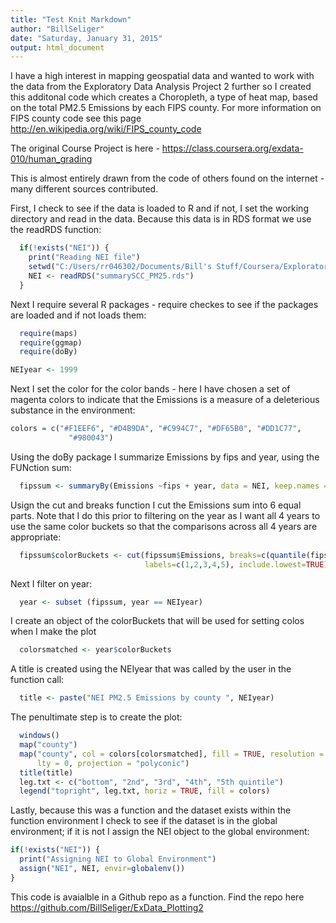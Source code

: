 ```yaml
---
title: "Test Knit Markdown"
author: "BillSeliger"
date: "Saturday, January 31, 2015"
output: html_document
---
```

I have a high interest in mapping geospatial data and wanted to work with the data from the Exploratory Data Analysis Project 2 further so I created this additonal code which creates a Choropleth, a type of heat map, based on the total PM2.5 Emissions by each FIPS county.  For more information on FIPS county code see this page <http://en.wikipedia.org/wiki/FIPS_county_code>

The original Course Project is here - <https://class.coursera.org/exdata-010/human_grading>

This is almost entirely drawn from the code of others found on the internet - many different sources contributed.  

First, I check to see if the data is loaded to R and if not, I set the working directory and read in the data.  Because this data is in RDS format we use the readRDS function:

```r
  if(!exists("NEI")) {
    print("Reading NEI file")
    setwd("C:/Users/rr046302/Documents/Bill's Stuff/Coursera/Exploratory Data Analysis/Project 2")
    NEI <- readRDS("summarySCC_PM25.rds")
  }
```

Next I require several R packages - require checkes to see if the packages are loaded and if not loads them:

```r
  require(maps)
  require(ggmap)
  require(doBy)
```

```r
NEIyear <- 1999
```

Next I set the color for the color bands - here I have chosen a set of magenta colors to indicate that the Emissions is a measure of a deleterious substance in the environment:

```r
colors = c("#F1EEF6", "#D4B9DA", "#C994C7", "#DF65B0", "#DD1C77", 
             "#980043")
```

Using the doBy package I summarize Emissions by fips and year, using the FUNction sum:

```r
  fipssum <- summaryBy(Emissions ~fips + year, data = NEI, keep.names = TRUE, FUN = sum) 
```

Usign the cut and breaks function I cut the Emissions sum into 6 equal parts.  Note that I do this prior to filtering on the year as I want all 4 years to use the same color buckets so that the comparisons across all 4 years are appropriate:
```r
  fipssum$colorBuckets <- cut(fipssum$Emissions, breaks=c(quantile(fipssum$Emissions, probs = seq(0, 1, by = 0.2))),
                              labels=c(1,2,3,4,5), include.lowest=TRUE)
```

Next I filter on year:
```r
  year <- subset (fipssum, year == NEIyear) 
```

I create an object of the colorBuckets that will be used for setting colos when I make the plot
```r
  colorsmatched <- year$colorBuckets 
```

A title is created using the NEIyear that was called by the user in the function call:
```r
  title <- paste("NEI PM2.5 Emissions by county ", NEIyear)  
```

The penultimate step is to create the plot:
```r
  windows()
  map("county")
  map("county", col = colors[colorsmatched], fill = TRUE, resolution = 0, 
      lty = 0, projection = "polyconic")
  title(title)
  leg.txt <- c("bottom", "2nd", "3rd", "4th", "5th quintile")
  legend("topright", leg.txt, horiz = TRUE, fill = colors)
```

Lastly, because this was a function and the dataset exists within the function environment I check to see if the dataset is in the global environment; if it is not I assign the NEI object to the global environment:
```r
if(!exists("NEI")) {
  print("Assigning NEI to Global Environment")
  assign("NEI", NEI, envir=globalenv())
}
```

This code is avaialble in a Github repo as a function.  Find the repo here <https://github.com/BillSeliger/ExData_Plotting2>
